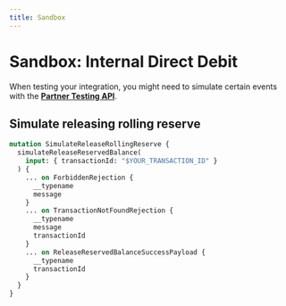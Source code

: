 ```yaml
---
title: Sandbox
---
```


# Sandbox: Internal Direct Debit

When testing your integration, you might need to simulate certain events with the [**Partner Testing API**](https://explorer.swan.io/?tab=test-api).

## Simulate releasing rolling reserve

```graphql {3} showLineNumbers
mutation SimulateReleaseRollingReserve {
  simulateReleaseReservedBalance(
    input: { transactionId: "$YOUR_TRANSACTION_ID" }
  ) {
    ... on ForbiddenRejection {
      __typename
      message
    }
    ... on TransactionNotFoundRejection {
      __typename
      message
      transactionId
    }
    ... on ReleaseReservedBalanceSuccessPayload {
      __typename
      transactionId
    }
  }
}
```